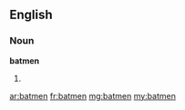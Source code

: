 ==English==

===Noun===
'''batmen'''

# {{plural of|batman}}

[[ar:batmen]]
[[fr:batmen]]
[[mg:batmen]]
[[my:batmen]]